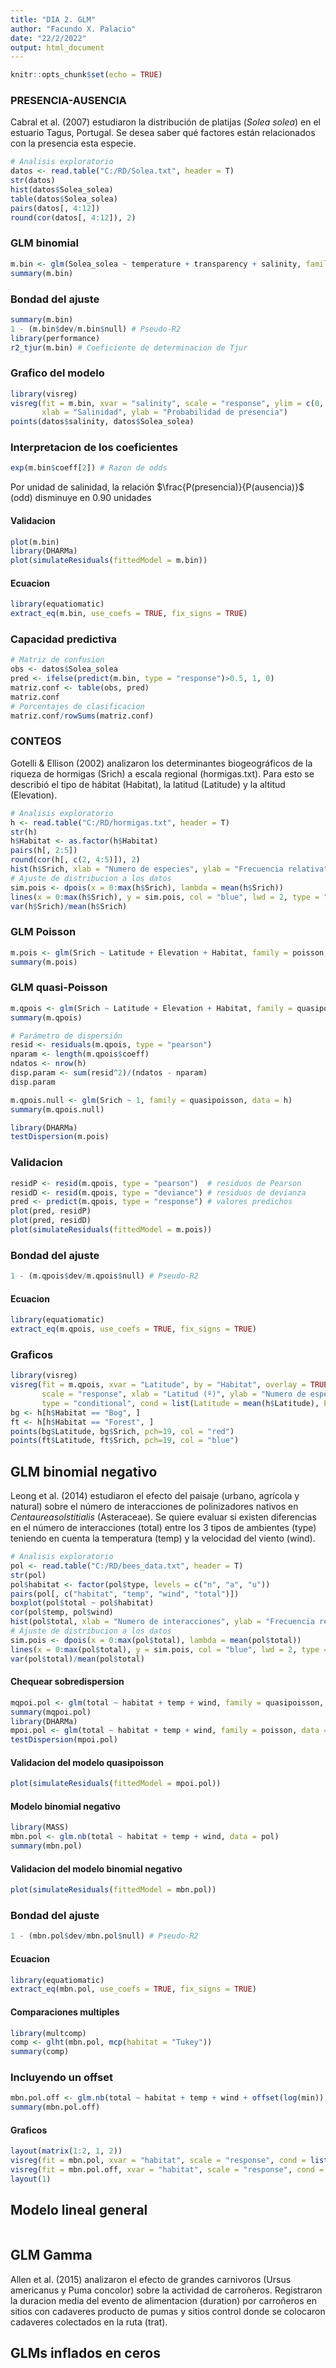 ```yaml
---
title: "DIA 2. GLM"
author: "Facundo X. Palacio"
date: "22/2/2022"
output: html_document
---
```


```r
knitr::opts_chunk$set(echo = TRUE)
```

### PRESENCIA-AUSENCIA
Cabral et al. (2007) estudiaron la distribución de platijas (*Solea solea*) en el estuario Tagus, Portugal. Se desea saber qué factores están relacionados con la presencia esta especie.

```r
# Analisis exploratorio
datos <- read.table("C:/RD/Solea.txt", header = T) 
str(datos)
hist(datos$Solea_solea)
table(datos$Solea_solea)
pairs(datos[, 4:12])
round(cor(datos[, 4:12]), 2)
```

### GLM binomial
```r
m.bin <- glm(Solea_solea ~ temperature + transparency + salinity, family = binomial, data = datos)
summary(m.bin)
```

### Bondad del ajuste
```r
summary(m.bin)
1 - (m.bin$dev/m.bin$null) # Pseudo-R2
library(performance)
r2_tjur(m.bin) # Coeficiente de determinacion de Tjur
```

### Grafico del  modelo
```r
library(visreg)
visreg(fit = m.bin, xvar = "salinity", scale = "response", ylim = c(0, 1), 
       xlab = "Salinidad", ylab = "Probabilidad de presencia") 
points(datos$salinity, datos$Solea_solea)
```

### Interpretacion de los coeficientes
```r
exp(m.bin$coeff[2]) # Razon de odds
```
Por unidad de salinidad, la relación $\frac{P(presencia)}{P(ausencia)}$ (odd) disminuye en 0.90 unidades

#### Validacion
```r
plot(m.bin)
library(DHARMa)
plot(simulateResiduals(fittedModel = m.bin))
```

#### Ecuacion
```r
library(equatiomatic)
extract_eq(m.bin, use_coefs = TRUE, fix_signs = TRUE)
```

### Capacidad predictiva
```r
# Matriz de confusion
obs <- datos$Solea_solea
pred <- ifelse(predict(m.bin, type = "response")>0.5, 1, 0)
matriz.conf <- table(obs, pred) 
matriz.conf
# Porcentajes de clasificacion
matriz.conf/rowSums(matriz.conf)
```

### CONTEOS
Gotelli & Ellison (2002) analizaron los determinantes biogeográficos de la riqueza de hormigas (Srich) a escala regional (hormigas.txt). Para esto se describió el tipo de hábitat (Habitat), la latitud (Latitude) y la altitud (Elevation).

```r
# Analisis exploratorio
h <- read.table("C:/RD/hormigas.txt", header = T) 
str(h)
h$Habitat <- as.factor(h$Habitat)
pairs(h[, 2:5])
round(cor(h[, c(2, 4:5)]), 2)
hist(h$Srich, xlab = "Numero de especies", ylab = "Frecuencia relativa", main = "", freq = FALSE)
# Ajuste de distribucion a los datos
sim.pois <- dpois(x = 0:max(h$Srich), lambda = mean(h$Srich))
lines(x = 0:max(h$Srich), y = sim.pois, col = "blue", lwd = 2, type = "b")
var(h$Srich)/mean(h$Srich)
```

### GLM Poisson
```r
m.pois <- glm(Srich ~ Latitude + Elevation + Habitat, family = poisson, data = h)
summary(m.pois)
```

### GLM quasi-Poisson
```r
m.qpois <- glm(Srich ~ Latitude + Elevation + Habitat, family = quasipoisson, data = h)
summary(m.qpois)

# Parámetro de dispersión
resid <- residuals(m.qpois, type = "pearson")
nparam <- length(m.qpois$coeff)
ndatos <- nrow(h)
disp.param <- sum(resid^2)/(ndatos - nparam)
disp.param

m.qpois.null <- glm(Srich ~ 1, family = quasipoisson, data = h)
summary(m.qpois.null)

library(DHARMa)
testDispersion(m.pois)
```

### Validacion
```r
residP <- resid(m.qpois, type = "pearson")  # residuos de Pearson 
residD <- resid(m.qpois, type = "deviance") # residuos de devianza 
pred <- predict(m.qpois, type = "response") # valores predichos 
plot(pred, residP) 
plot(pred, residD)
plot(simulateResiduals(fittedModel = m.pois))
```

### Bondad del ajuste
```r
1 - (m.qpois$dev/m.qpois$null) # Pseudo-R2
```

#### Ecuacion
```r
library(equatiomatic)
extract_eq(m.qpois, use_coefs = TRUE, fix_signs = TRUE)
```

### Graficos
```r
library(visreg)
visreg(fit = m.qpois, xvar = "Latitude", by = "Habitat", overlay = TRUE, 
       scale = "response", xlab = "Latitud (º)", ylab = "Numero de especies",
       type = "conditional", cond = list(Latitude = mean(h$Latitude), Elevation = mean(h$Elevation))) 
bg <- h[h$Habitat == "Bog", ] 
ft <- h[h$Habitat == "Forest", ] 
points(bg$Latitude, bg$Srich, pch=19, col = "red") 
points(ft$Latitude, ft$Srich, pch=19, col = "blue")
```

## GLM binomial negativo
Leong et al. (2014) estudiaron el efecto del paisaje (urbano, agrícola y natural) sobre el número de interacciones de polinizadores nativos en $Centaurea solstitialis$ (Asteraceae). Se quiere evaluar si existen diferencias en el número de interacciones (total) entre los 3 tipos de ambientes (type) teniendo en 
cuenta la temperatura (temp) y la velocidad del viento (wind). 

```r
# Analisis exploratorio
pol <- read.table("C:/RD/bees_data.txt", header = T) 
str(pol)
pol$habitat <- factor(pol$type, levels = c("n", "a", "u"))
pairs(pol[, c("habitat", "temp", "wind", "total")])
boxplot(pol$total ~ pol$habitat)
cor(pol$temp, pol$wind)
hist(pol$total, xlab = "Numero de interacciones", ylab = "Frecuencia relativa", main = "", freq = FALSE, ylim = c(0, 0.05))
# Ajuste de distribucion a los datos
sim.pois <- dpois(x = 0:max(pol$total), lambda = mean(pol$total))
lines(x = 0:max(pol$total), y = sim.pois, col = "blue", lwd = 2, type = "b")
var(pol$total)/mean(pol$total)
```

#### Chequear sobredispersion
```r
mqpoi.pol <- glm(total ~ habitat + temp + wind, family = quasipoisson, data = pol) 
summary(mqpoi.pol)
library(DHARMa)
mpoi.pol <- glm(total ~ habitat + temp + wind, family = poisson, data = pol)
testDispersion(mpoi.pol)
```

#### Validacion del modelo quasipoisson
```r
plot(simulateResiduals(fittedModel = mpoi.pol))
```

#### Modelo binomial negativo
```r
library(MASS)
mbn.pol <- glm.nb(total ~ habitat + temp + wind, data = pol) 
summary(mbn.pol)
```

#### Validacion del modelo binomial negativo
```r
plot(simulateResiduals(fittedModel = mbn.pol))
```

### Bondad del ajuste
```r
1 - (mbn.pol$dev/mbn.pol$null) # Pseudo-R2
```

#### Ecuacion
```r
library(equatiomatic)
extract_eq(mbn.pol, use_coefs = TRUE, fix_signs = TRUE)
```

#### Comparaciones multiples
```r
library(multcomp) 
comp <- glht(mbn.pol, mcp(habitat = "Tukey")) 
summary(comp) 
```

### Incluyendo un offset
```r
mbn.pol.off <- glm.nb(total ~ habitat + temp + wind + offset(log(min)), data = pol)
summary(mbn.pol.off)
```

#### Graficos
```r
layout(matrix(1:2, 1, 2))
visreg(fit = mbn.pol, xvar = "habitat", scale = "response", cond = list(temp = mean(pol$temp), wind = mean(pol$wind)), xlab = "Habitat", ylab = "Numero de visitas", main = "GLM binomial negativo")
visreg(fit = mbn.pol.off, xvar = "habitat", scale = "response", cond = list(temp = mean(pol$temp), wind = mean(pol$wind), min = 1), xlab = "Habitat", ylab = "Tasa de visitas (ind/min)", main = "GLM binomial negativo con offset")
layout(1)
```

## Modelo lineal general
```r

```


## GLM Gamma
Allen et al. (2015) analizaron el efecto de grandes carnivoros (Ursus americanus y Puma concolor) sobre la actividad de carroñeros. Registraron la duracion media del evento de alimentacion (duration) por carroñeros en sitios con cadaveres producto de pumas y sitios control donde se colocaron cadaveres colectados en la ruta (trat). 

## GLMs inflados en ceros


